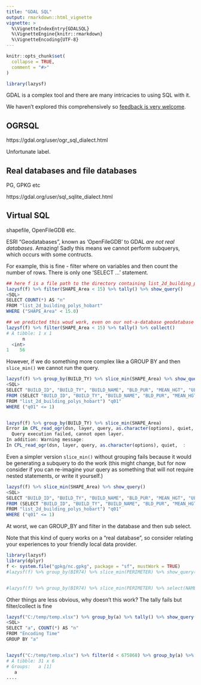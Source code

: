 ```yaml
---
title: "GDAL SQL"
output: rmarkdown::html_vignette
vignette: >
  %\VignetteIndexEntry{GDALSQL}
  %\VignetteEngine{knitr::rmarkdown}
  %\VignetteEncoding{UTF-8}
---
```


```r
knitr::opts_chunk$set(
  collapse = TRUE,
  comment = "#>"
)
```

```r
library(lazysf)
```


GDAL is a complex tool and there are many intricacies to using SQL with it. 

We haven't explored this comprehensively so [feedback is very welcome](https://github.com/mdsumner/lazysf/issues).


## OGRSQL 

https://gdal.org/user/ogr_sql_dialect.html

Unfortunate label. 

## Real databases and file databases


PG, GPKG etc

https://gdal.org/user/sql_sqlite_dialect.html

## Virtual SQL

shapefile, OpenFileGDB etc. 

ESRI "Geodatabases", known as 'OpenFileGDB' to GDAL *are not real databases*. Amazing!  Sadly this means we cannot perform subquerys, which occurs with some contructs. 

For example, this is fine - filter where on variables and then count the number of rows. There is only one 'SELECT ...' statement. 

```R
## here f is a file path to the directory containing list_2d_building_polys_hobart from TheLIST opendata
lazysf(f) %>% filter(SHAPE_Area < 15) %>% tally() %>% show_query()
<SQL>
SELECT COUNT(*) AS "n"
FROM "list_2d_building_polys_hobart"
WHERE ("SHAPE_Area" < 15.0)

## we predicted this woud work, even on our not-a-database geodatabase
lazysf(f) %>% filter(SHAPE_Area < 15) %>% tally() %>% collect()
# A tibble: 1 x 1
      n
  <int>
1    56
```

However, if we do something more complex like a GROUP BY and then `slice_min()` we cannot run the query. 

```R
lazysf(f) %>% group_by(BUILD_TY) %>% slice_min(SHAPE_Area) %>% show_query()
<SQL>
SELECT "BUILD_ID", "BUILD_TY", "BUILD_NAME", "BLD_PUR", "MEAN_HGT", "UFI", "CREATED_ON", "LIST_GUID", "NOM_REG_NO", "SHAPE_Length", "SHAPE_Area", "SHAPE"
FROM (SELECT "BUILD_ID", "BUILD_TY", "BUILD_NAME", "BLD_PUR", "MEAN_HGT", "UFI", "CREATED_ON", "LIST_GUID", "NOM_REG_NO", "SHAPE_Length", "SHAPE_Area", "SHAPE", RANK() OVER (PARTITION BY "BUILD_TY" ORDER BY "SHAPE_Area") AS "q01"
FROM "list_2d_building_polys_hobart") "q01"
WHERE ("q01" <= 1)


lazysf(f) %>% group_by(BUILD_TY) %>% slice_min(SHAPE_Area)
Error in CPL_read_ogr(dsn, layer, query, as.character(options), quiet,  : 
  Query execution failed, cannot open layer.
In addition: Warning message:
In CPL_read_ogr(dsn, layer, query, as.character(options), quiet,  :

```

Even a simpler version `slice_min()` without grouping fails because it would be generating a subquery to do the work (this might change, but for now consider if you can re-imagine your query as something that will not require nested statements, or write it yourself.)

```R
lazysf(f) %>% slice_min(SHAPE_Area) %>% show_query()
<SQL>
SELECT "BUILD_ID", "BUILD_TY", "BUILD_NAME", "BLD_PUR", "MEAN_HGT", "UFI", "CREATED_ON", "LIST_GUID", "NOM_REG_NO", "SHAPE_Length", "SHAPE_Area", "SHAPE"
FROM (SELECT "BUILD_ID", "BUILD_TY", "BUILD_NAME", "BLD_PUR", "MEAN_HGT", "UFI", "CREATED_ON", "LIST_GUID", "NOM_REG_NO", "SHAPE_Length", "SHAPE_Area", "SHAPE", RANK() OVER (ORDER BY "SHAPE_Area") AS "q01"
FROM "list_2d_building_polys_hobart") "q01"
WHERE ("q01" <= 1)
```

At worst, we can GROUP_BY and filter in the database and then sub select. 

Note that this kind of query works on a "real database", so consider relating your experiences to your friendly local data provider. 



```r
library(lazysf)
library(dplyr)
f <- system.file("gpkg/nc.gpkg", package = "sf", mustWork = TRUE)
#lazysf(f) %>% group_by(BIR74) %>% slice_min(PERIMETER) %>% show_query()


#lazysf(f) %>% group_by(BIR74) %>% slice_min(PERIMETER) %>% select(NAME, PERIMETER, geom) %>% st_as_sf()
```

Other things are less obvious, why doesn't this work? The tally fails but filter/collect is fine

```R
lazysf("C:/temp/temp.xlsx") %>% group_by(a) %>% tally() %>% show_query()
<SQL>
SELECT "a", COUNT(*) AS "n"
FROM "Encoding Time"
GROUP BY "a"


lazysf("C:/temp/temp.xlsx") %>% filter(d < 675868) %>% group_by(a) %>% collect()
# A tibble: 31 x 6
# Groups:   a [1]
   a               
....
```

